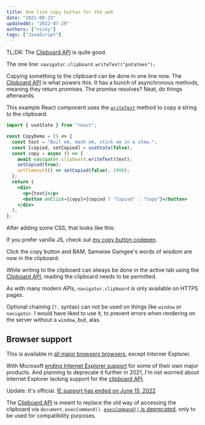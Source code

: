 ```yaml
---
title: One line copy button for the web
date: "2021-08-23"
updatedAt: "2022-07-29"
authors: ["nicky"]
tags: ["JavaScript"]
---
```



<Aside>

TL;DR: The [Clipboard API](https://developer.mozilla.org/en-US/docs/Web/API/Clipboard_API) is quite good.

The one line: `navigator.clipboard.writeText("potatoes");`

</Aside>

Copying something to the clipboard can be done in one line now.
The [Clipboard API](https://developer.mozilla.org/en-US/docs/Web/API/Clipboard_API) is what powers this.
It has a bunch of asynchronous methods, meaning they return promises.
The promise resolves? Neat, do things afterwards.

This example React component uses the [`writeText`](https://developer.mozilla.org/en-US/docs/Web/API/Clipboard/writeText) method to copy a string to the clipboard.

```jsx title=CopyDemo.js hl=7
import { useState } from "react";

const CopyDemo = () => {
  const text = "Boil em, mash em, stick em in a stew.";
  const [copied, setCopied] = useState(false);
  const copy = async () => {
    await navigator.clipboard.writeText(text);
    setCopied(true);
    setTimeout(() => setCopied(false), 1000);
  };
  return (
    <div>
      <p>{text}</p>
      <button onClick={copy}>{copied ? "Copied" : "Copy"}</button>
    </div>
  );
};
```

After adding some CSS, that looks like this:

<CopyDemo />

If you prefer vanilla JS, check out [my copy button codepen](https://codepen.io/NMeuleman/pen/bGRGpdj).

Click the copy button and BAM, Samwise Gamgee's words of wisdom are now in the clipboard.

<YouTube youTubeId="ihMMw0rnKz4" />

<Aside variant="info">

While writing to the clipboard can always be done in the active tab using the [Clipboard API](https://developer.mozilla.org/en-US/docs/Web/API/Clipboard_API), reading the clipboard needs to be permitted.

</Aside>

<Aside variant="info">

As with many modern APIs, `navigator.clipboard` is only available on HTTPS pages.

</Aside>

<Aside variant="info">

Optional chaining (`?.` syntax) can not be used on things like `window` or `navigator`.
I would have liked to use it, to prevent errors when rendering on the server without a `window`, but, alas.

</Aside>

## Browser support

This is available in [all major browsers browsers](https://caniuse.com/mdn-api_clipboard_writetext), except Interner Explorer.

With Microsoft [ending Internet Explorer support](https://techcommunity.microsoft.com/t5/microsoft-365-blog/microsoft-365-apps-say-farewell-to-internet-explorer-11-and/ba-p/1591666) for some of their own major products.
And planning to deprecate it further in 2021, I'm not worried about Internet Explorer lacking support for the [clipboard API](https://developer.mozilla.org/en-US/docs/Web/API/Clipboard).

<Aside variant="success">

Update: It's official.
[IE support has ended on June 15, 2022](https://docs.microsoft.com/en-us/lifecycle/announcements/internet-explorer-11-end-of-support)

</Aside>

The [Clipboard API](https://developer.mozilla.org/en-US/docs/Web/API/Clipboard_API) is meant to replace the old way of accessing the clipboard via `document.execCommand()`.
[`execCommand()` is deprecated](https://developer.mozilla.org/en-US/docs/Web/API/Document/execCommand), only to be used for compatibility purposes.
